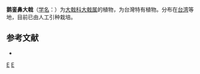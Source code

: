 {{Speciesbox 
| taxon = Euphorbia garanbiensis
| authority = [[早田文藏|Hayata]]
}}

'''鹅銮鼻大戟'''（[[学名|学名]]：{{lang|la|''Euphorbia garanbiensis''}}）为[[大戟科|大戟科]][[大戟属|大戟属]]的植物，为台灣特有植物。分布在[[台湾|台湾]]等地，目前已由人工引种栽培。

== 参考文献 ==
<div class="references-small">
* {{cite web| url =http://www.bioinfo.cn/db05/KmzwSpecies.php?action=view&id=7550| title =鹅銮鼻大戟| work =《中国高等植物数据库全库》| publisher =中国科学院微生物研究所| author =昆明植物研究所| accessdate =2009-02-25| deadurl =yes| archiveurl =https://web.archive.org/web/20160305051642/http://www.bioinfo.cn/db05/KmzwSpecies.php?action=view&id=7550| archivedate =2016-03-05}}
</div>

{{Taxonbar}}

[[Category:大戟属|E]]
[[Category:臺灣特有植物|E]]